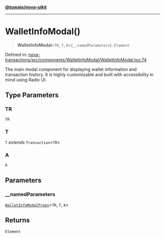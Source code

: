 [**@tuwaio/nova-uikit**](../../../README.md)

***

# WalletInfoModal()

> **WalletInfoModal**\<`TR`, `T`, `A`\>(`__namedParameters`): `Element`

Defined in: [nova-transactions/src/components/WalletInfoModal/WalletInfoModal.tsx:74](https://github.com/TuwaIO/nova-uikit/blob/78a2a232911a274222f152266bfefc233948d277/packages/nova-transactions/src/components/WalletInfoModal/WalletInfoModal.tsx#L74)

The main modal component for displaying wallet information and transaction history.
It is highly customizable and built with accessibility in mind using Radix UI.

## Type Parameters

### TR

`TR`

### T

`T` *extends* `Transaction`\<`TR`\>

### A

`A`

## Parameters

### \_\_namedParameters

[`WalletInfoModalProps`](../type-aliases/WalletInfoModalProps.md)\<`TR`, `T`, `A`\>

## Returns

`Element`
